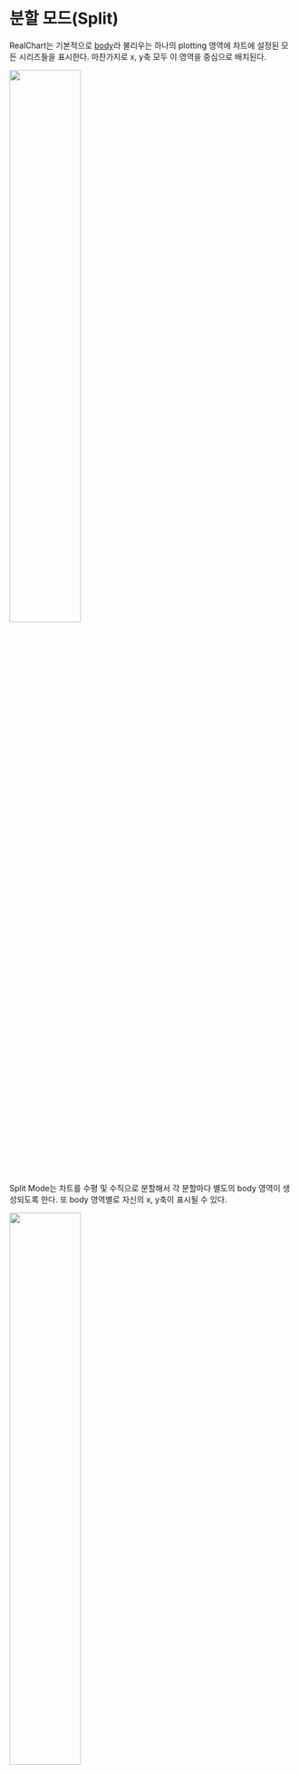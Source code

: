 # 분할 모드(Split)

RealChart는 기본적으로 [body](/config/config/body)라 불리우는 하나의 plotting 영역에 
차트에 설정된 모든 시리즈들을 표시한다. 마찬가지로 x, y축 모두 이 영역을 중심으로 배치된다.

<img src="/images/guide/body-01.png" width="50%" className="border-img"/>

Split Mode는 차트를 수평 및 수직으로 분할해서 각 분할마다 별도의 body 영역이 생성되도록 한다.
또 body 영역별로 자신의 x, y축이 표시될 수 있다.

<img src="/images/guide/body-split.png" width="50%" className="border-img"/>

차트 최상위 [split](/config/config/split) 모델로 설정하며,
먼저 [visible](/config/config/split#visible)을 **true**로 지정하고, 
[rows](/config/config/split#rows), [cols](/config/config/split#cols) 속성에 
각각 y축, x축 방향 분할 수를 지정한다.

```js
const config = {
    split: {
        visible: true,  // 반드시 true로 지정해야 한다.
        rows: 2,
        cols: 3
    }
};
```

## 축

각 분할은 영역 주위에 별도의 x, y축들을 표시할 수 있다.
축들이 어느 분할 주위에 표시될 지는 Axis.[row](/config/config/base/axis#row), 
[col](/config/config/base/axis#col) 속성으로 설정한다.

```js
const config = {
    split: {
        visible: true,
        cols: 3
    },
    xAxis: [{
        // col을 지정하지 않으면 0,
        // row를 지정하지 않으면 0
    }, {
        col: 1,
    }, {
        col: 2,
    }],
}
```

## 시리즈

분할 모드에서 시리즈가 어느 body에 표시될 지는 Series.[row](/config/config/base/series#row), 
Series.[col](/config/config/base/series#col) 속성으로 직접 지정하거나,
시리즈에 연결된 x, y축에 의해 자동으로 위치가 결정된다.

```js
const config = {
    series: [{
        // xAxis나 col을 모두 지정하지 않으면 col = 0
        // yAxis나 row를 모두 지정하지 않으면 row = 0
    }, {
        xAxis: 1,
    }, {
        col: 2,
    }]
}
```

### See Also

- [축 개요](/guide/axes)
- [시리즈 개요](/guide/series)
- [차트 Configuration](/config)
